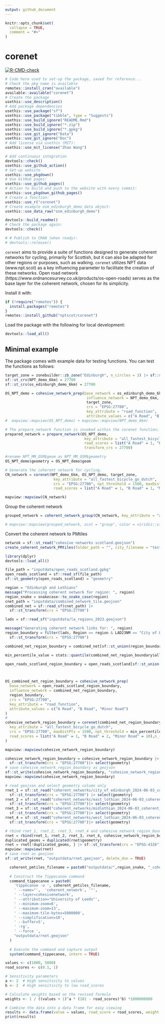 ```yaml
---
output: github_document
---
```


<!-- README.md is generated from README.Rmd. Please edit that file -->

```r
knitr::opts_chunk$set(
  collapse = TRUE,
  comment = "#>"
)
```

# corenet

<!-- badges: start -->
[![R-CMD-check](https://github.com/nptscot/corenet/actions/workflows/R-CMD-check.yaml/badge.svg)](https://github.com/nptscot/corenet/actions/workflows/R-CMD-check.yaml)
<!-- badges: end -->

```r
# Code here used to set-up the package, saved for reference... 
# Check the pkg name is available
remotes::install_cran("available")
available::available("corenet")
# Create the package
usethis::use_description()
# Add package dependencies
usethis::use_package("sf")
usethis::use_package("tibble", type = "Suggests")
usethis::use_build_ignore("README.Rmd")
usethis::use_build_ignore("*.zip")
usethis::use_build_ignore("*.gpkg")
usethis::use_git_ignore("Data")
usethis::use_git_ignore("Doc")
# Add license via usethis (MIT):
usethis::use_mit_license("Zhao Wang")

# Add continuous integration
devtools::check()
usethis::use_github_action()
# Set-up website
usethis::use_pkgdown()
# Use GitHub pages:
usethis::use_github_pages()
# Action to build and push to the website with every commit:
usethis::use_pkgdown_github_pages()
# Create a function:
usethis::use_r("corenet")
# Create example osm_edinburgh_demo data object:
usethis::use_data_raw("osm_edinburgh_demo")

devtools::build_readme()
# Check the package again:
devtools::check()

# # Publish to CRAN (when ready):
# devtools::release()
```

`corenet` aims to provide a suite of functions designed to generate coherent networks for cycling, primarily for Scottish, but it can also be adapted for other regions or purposes, such as walking. 
`corenet` utilizes NPT data (www.npt.scot) as a key influencing parameter to facilitate the creation of these networks. Open road network (https://www.ordnancesurvey.co.uk/products/os-open-roads) serves as the base layer for the coherent network, chosen for its simplicity.

Install it with:

```r
if (!require("remotes")) {
  install.packages("remotes")
}
remotes::install_github("nptscot/corenet")
```

Load the package with the following for local development:

```r
devtools::load_all()
```

## Minimal example

The package comes with example data for testing functions.
You can test the functions as follows:
```r
target_zone = zonebuilder::zb_zone("Edinburgh", n_circles = 3) |> sf::st_transform(crs = "EPSG:27700")
sf::st_crs(NPT_demo_6km) = 27700
sf::st_crs(os_edinburgh_demo_6km) = 27700
```

```r
OS_NPT_demo = cohesive_network_prep(base_network = os_edinburgh_demo_6km, 
                                     influence_network = NPT_demo_6km, 
                                     target_zone, 
                                     crs = "EPSG:27700", 
                                     key_attribute = "road_function", 
                                     attribute_values = c("A Road", "B Road", "Minor Road"))
#  mapview::mapview(OS_NPT_demo) + mapview::mapview(NPT_demo_6km)
```

```r
# The prepare_network function is invoked within the corenet function; this line allows us to examine it separately.
prepared_network = prepare_network(OS_NPT_demo, 
                                    key_attribute = "all_fastest_bicycle_go_dutch", 
                                    road_scores = list("A Road" = 1, "B Road" = 2, "Minor Road" = 1000), 
                                    transform_crs = 27700)
```

```r
#rename NPT_MM_OSM$geom as NPT_MM_OSM$geometry
OS_NPT_demo$geometry = OS_NPT_demo$geom

# Generate the coherent network for cycling.
CN_network = corenet(NPT_demo_6km, OS_NPT_demo, target_zone, 
                      key_attribute = "all_fastest_bicycle_go_dutch", 
                      crs = "EPSG:27700", npt_threshold = 1500, maxDistPts = 1500,
                      road_scores = list("A Road" = 1, "B Road" = 1, "Minor Road" = 100))

mapview::mapview(CN_network)
```

Group the coherent network

```r
grouped_network = coherent_network_group(CN_network, key_attribute = "all_fastest_bicycle_go_dutch")

# mapview::mapview(grouped_network, zcol = "group", color = viridis::viridis(12), legend = TRUE)
```

Convert the coherent network to PMtiles
```r
netwrok = sf::st_read("cohesive networks scotland.geojson")
create_coherent_network_PMtiles(folder_path = "", city_filename = "test", cohesive_network = grouped_network)

```


```r
library(dplyr)
devtools::load_all()

file_path = "inputdata/open_roads_scotland.gpkg"
open_roads_scotland = sf::read_sf(file_path)
sf::st_geometry(open_roads_scotland) = "geometry"

region = "Edinburgh and Lothians"
message("Processing coherent network for region: ", region)
region_snake = snakecase::to_snake_case(region)
cnet_path = "inputdata/combined_network_tile.geojson"
combined_net = sf::read_sf(cnet_path) |>
  sf::st_transform(crs = "EPSG:27700")

lads = sf::read_sf("inputdata/la_regions_2023.geojson")

message("Generating coherent network links for: ", region)
region_boundary = filter(lads, Region == region & LAD23NM == "City of Edinburgh") |>
  sf::st_transform(crs = "EPSG:27700")

combined_net_region_boundary = combined_net[sf::st_union(region_boundary), , op = sf::st_intersects]

min_percentile_value = stats::quantile(combined_net_region_boundary$all_fastest_bicycle_go_dutch, probs = 0.938, na.rm = TRUE)

open_roads_scotland_region_boundary = open_roads_scotland[sf::st_union(region_boundary), , op = sf::st_intersects]



OS_combined_net_region_boundary = cohesive_network_prep(
  base_network = open_roads_scotland_region_boundary,
  influence_network = combined_net_region_boundary,
  region_boundary,
  crs = "EPSG:27700",
  key_attribute = "road_function",
  attribute_values = c("A Road", "B Road", "Minor Road")
)
# 
cohesive_network_region_boundary = corenet(combined_net_region_boundary, OS_combined_net_region_boundary, region_boundary,
  key_attribute = "all_fastest_bicycle_go_dutch",
  crs = "EPSG:27700", maxDistPts = 1500, npt_threshold = min_percentile_value,
  road_scores = list("A Road" = 1, "B Road" = 2, "Minor Road" = 10),n_removeDangles = 6
)

mapview::mapview(cohesive_network_region_boundary)

cohesive_network_region_boundary = cohesive_network_region_boundary |>
  sf::st_transform(crs = "EPSG:27700")|> select(geometry)
# save cohesive_network_region_boundary as geojson
sf::st_write(cohesive_network_region_boundary, "cohesive_network_region_boundary.geojson", delete_dsn = TRUE)
mapview::mapview(cohesive_network_region_boundary) 

# read geojson and select geometry column only 
rnet_1 = sf::st_read("coherent_networks/city_of_edinburgh_2024-06-03_coherent_network.geojson") |>
  sf::st_transform(crs = "EPSG:27700") |> select(geometry)
rnet_2 = sf::st_read("coherent_networks/east_lothian_2024-06-03_coherent_network.geojson")|> 
  sf::st_transform(crs = "EPSG:27700")|> select(geometry)
rnet_3 = sf::st_read("coherent_networks/midlothian_2024-06-03_coherent_network.geojson")|>
  sf::st_transform(crs = "EPSG:27700")|> select(geometry)
rnet_4 = sf::st_read("coherent_networks/west_lothian_2024-06-03_coherent_network.geojson")|>
  sf::st_transform(crs = "EPSG:27700")|> select(geometry)

# rbind rnet_1, rnet_2, rnet_3, rnet_4 and cohesive_network_region_boundary
rnet = rbind(rnet_1, rnet_2, rnet_3, rnet_4, cohesive_network_region_boundary)
duplicated_geoms = duplicated(rnet$geometry)
rnet = rnet[!duplicated_geoms, ] |> sf::st_transform(crs = "EPSG:4326")
mapview::mapview(rnet)
# save rnet as geojson
sf::st_write(rnet, "outputdata/rnet.geojson", delete_dsn = TRUE)

  coherent_pmtiles_filename = paste0("outputdata/",region_snake, "_coherent_network",  ".pmtiles")
  
  # Construct the Tippecanoe command
  command_tippecanoe = paste0(
    'tippecanoe -o ', coherent_pmtiles_filename,
    ' --name="',  'coherent_network', '"',
    ' --layer=cohesivenetwork',
    ' --attribution="University of Leeds"',
    ' --minimum-zoom=6',
    ' --maximum-zoom=13',
    ' --maximum-tile-bytes=5000000',
    ' --simplification=10',
    ' --buffer=5',
    ' -rg',
    ' --force ',
    "outputdata/rnet.geojson"
  )
  
  # Execute the command and capture output
  system(command_tippecanoe, intern = TRUE)

values <- c(1000, 5000)
road_scores <- c(0.1, 1)

# Sensitivity parameters
a <- 2  # High sensitivity to values
b <- 2  # High sensitivity to low road_scores

# Calculate weights based on the revised formula
weights <- 1 / ((values + 1)^a * (101 - road_scores)^b) *1000000000

# Combine the data into a data frame for easy viewing
results <- data.frame(value = values, road_score = road_scores, weight = weights)
print(results)


```